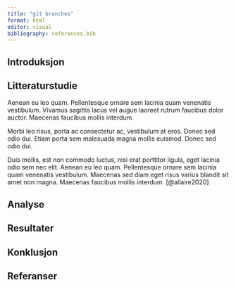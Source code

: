 ```yaml
---
title: "git branches"
format: html
editor: visual
bibliography: references.bib
---
```


## Introduksjon

## Litteraturstudie

Aenean eu leo quam.
Pellentesque ornare sem lacinia quam venenatis vestibulum.
Vivamus sagittis lacus vel augue laoreet rutrum faucibus dolor auctor.
Maecenas faucibus mollis interdum.

Morbi leo risus, porta ac consectetur ac, vestibulum at eros.
Donec sed odio dui.
Etiam porta sem malesuada magna mollis euismod.
Donec sed odio dui.

Duis mollis, est non commodo luctus, nisi erat porttitor ligula, eget lacinia odio sem nec elit.
Aenean eu leo quam.
Pellentesque ornare sem lacinia quam venenatis vestibulum.
Maecenas sed diam eget risus varius blandit sit amet non magna.
Maecenas faucibus mollis interdum.
[@allaire2020]

## Analyse

## Resultater

## Konklusjon

## Referanser
